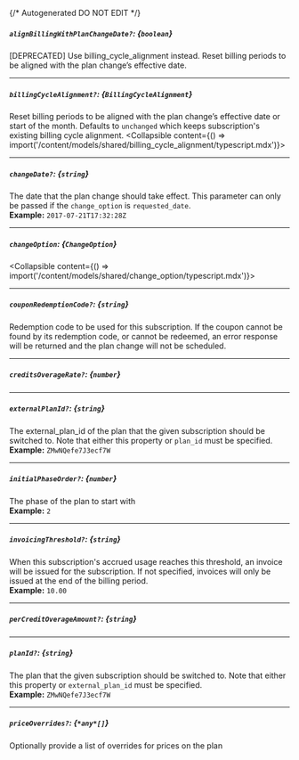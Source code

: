 {/* Autogenerated DO NOT EDIT  */}

##### `alignBillingWithPlanChangeDate?`: *{`boolean`}*
[DEPRECATED] Use billing_cycle_alignment instead. Reset billing periods to be aligned with the plan change’s effective date.

---
##### `billingCycleAlignment?`: *{`BillingCycleAlignment`}*
Reset billing periods to be aligned with the plan change’s effective date or start of the month. Defaults to `unchanged` which keeps subscription's existing billing cycle alignment.
<Collapsible content={() => import('/content/models/shared/billing_cycle_alignment/typescript.mdx')}>
</Collapsible>

---
##### `changeDate?`: *{`string`}*
The date that the plan change should take effect. This parameter can only be passed if the `change_option` is `requested_date`.
<br/>
**Example:** `2017-07-21T17:32:28Z`

---
##### `changeOption`: *{`ChangeOption`}*
<Collapsible content={() => import('/content/models/shared/change_option/typescript.mdx')}>
</Collapsible>

---
##### `couponRedemptionCode?`: *{`string`}*
Redemption code to be used for this subscription. If the coupon cannot be found by its redemption code, or cannot be redeemed, an error response will be returned and the plan change will not be scheduled.

---
##### `creditsOverageRate?`: *{`number`}*

---
##### `externalPlanId?`: *{`string`}*
The external_plan_id of the plan that the given subscription should be switched to. Note that either this property or `plan_id` must be specified.
<br/>
**Example:** `ZMwNQefe7J3ecf7W`

---
##### `initialPhaseOrder?`: *{`number`}*
The phase of the plan to start with
<br/>
**Example:** `2`

---
##### `invoicingThreshold?`: *{`string`}*
When this subscription's accrued usage reaches this threshold, an invoice will be issued for the subscription. If not specified, invoices will only be issued at the end of the billing period.
<br/>
**Example:** `10.00`

---
##### `perCreditOverageAmount?`: *{`string`}*

---
##### `planId?`: *{`string`}*
The plan that the given subscription should be switched to. Note that either this property or `external_plan_id` must be specified.
<br/>
**Example:** `ZMwNQefe7J3ecf7W`

---
##### `priceOverrides?`: *{`*any*[]`}*
Optionally provide a list of overrides for prices on the plan

